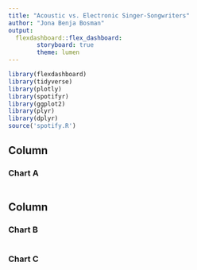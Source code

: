 ```yaml
---
title: "Acoustic vs. Electronic Singer-Songwriters"
author: "Jona Benja Bosman"
output: 
  flexdashboard::flex_dashboard:
        storyboard: true
        theme: lumen
---
```


```r
library(flexdashboard)
library(tidyverse)
library(plotly)
library(spotifyr)
library(ggplot2)
library(plyr)
library(dplyr)
source('spotify.R')
```

Column {data-width=650}
-----------------------------------------------------------------------

### Chart A

```r

```

Column {data-width=350}
-----------------------------------------------------------------------

### Chart B

```r

```

### Chart C

```r

```

